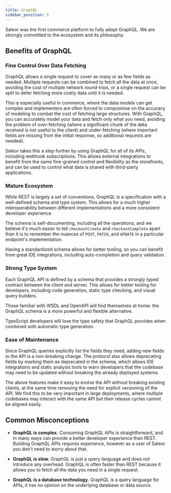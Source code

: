 ```yaml
---
title: GraphQL
sidebar_position: 5
---
```


Saleor was the first commerce platform to fully adopt GraphQL. We are strongly committed to the ecosystem and its philosophy.

## Benefits of GraphQL

### Fine Control Over Data Fetching

GraphQL allows a single request to cover as many or as few fields as needed. Multiple requests can be combined to fetch all the data at once, avoiding the cost of multiple network round-trips, or a single request can be split to defer fetching more costly data until it is needed.

This is especially useful in commerce, where the data models can get complex and implementers are often forced to compromise on the accuracy of modeling to combat the cost of fetching large structures. With GraphQL, you can accurately model your data and fetch only what you need, avoiding the problem of over-fetching (where a significant chunk of the data received is not useful to the client) and under-fetching (where important fields are missing from the initial response, so additional requests are needed).

Saleor takes this a step further by using GraphQL for all of its APIs, including webhook subscriptions. This allows external integrations to benefit from the same fine-grained control and flexibility as the storefronts, and can be used to control what data is shared with third-party applications.

### Mature Ecosystem

While REST is largely a set of conventions, GraphQL is a specification with a well-defined schema and type system. This allows for a much higher interoperability between different implementations and a more consistent developer experience.

The schema is self-documenting, including all the operations, and we believe it's much easier to tell `checkoutCreate` and `checkoutComplete` apart than it is to remember the nuances of `POST`, `PATCH`, and `UPDATE` in a particular endpoint's implementation.

Having a standardized schema allows for better tooling, so you can benefit from great IDE integrations, including auto-completion and query validation.

### Strong Type System

Each GraphQL API is defined by a schema that provides a strongly typed contract between the client and server. This allows for better tooling for developers, including code generation, static type checking, and visual query builders.

Those familiar with WSDL and OpenAPI will find themselves at home: the GraphQL schema is a more powerful and flexible alternative.

TypeScript developers will love the type safety that GraphQL provides when combined with automatic type generation.

### Ease of Maintenance

Since GraphQL queries explicitly list the fields they need, adding new fields to the API is a non-breaking change. The protocol also allows deprecating fields by marking them as deprecated in the schema, which allows IDE integrations and static analysis tools to warn developers that the codebase may need to be updated without breaking the already deployed systems.

The above features make it easy to evolve the API without breaking existing clients, at the same time removing the need for explicit versioning of the API. We find this to be very important in large deployments, where multiple codebases may interact with the same API but their release cycles cannot be aligned easily.

## Common Misconceptions

- **GraphQL is complex.**
  Consuming GraphQL APIs is straightforward, and in many ways can provide a better developer experience than REST.
  Building GraphQL APIs requires experience, however as a user of Saleor you don't need to worry about that.

- **GraphQL is slow.**
  GraphQL is just a query language and does not introduce any overhead.
  GraphQL is often faster than REST because it allows you to fetch all the data you need in a single request.

- **GraphQL is a database technology.** GraphQL is a query language for APIs, it has no opinion on the underlying database or data source.
